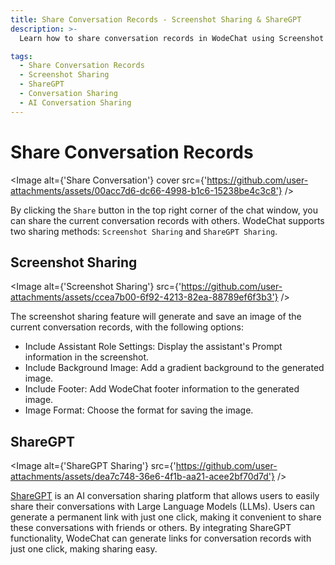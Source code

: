 ```yaml
---
title: Share Conversation Records - Screenshot Sharing & ShareGPT
description: >-
  Learn how to share conversation records in WodeChat using Screenshot Sharing and ShareGPT methods. Capture conversation details in images or generate permanent links effortlessly.

tags:
  - Share Conversation Records
  - Screenshot Sharing
  - ShareGPT
  - Conversation Sharing
  - AI Conversation Sharing
---
```


# Share Conversation Records

<Image alt={'Share Conversation'} cover src={'https://github.com/user-attachments/assets/00acc7d6-dc66-4998-b1c6-15238be4c3c8'} />

By clicking the `Share` button in the top right corner of the chat window, you can share the current conversation records with others. WodeChat supports two sharing methods: `Screenshot Sharing` and `ShareGPT Sharing`.

## Screenshot Sharing

<Image alt={'Screenshot Sharing'} src={'https://github.com/user-attachments/assets/ccea7b00-6f92-4213-82ea-88789ef6f3b3'} />

The screenshot sharing feature will generate and save an image of the current conversation records, with the following options:

- Include Assistant Role Settings: Display the assistant's Prompt information in the screenshot.
- Include Background Image: Add a gradient background to the generated image.
- Include Footer: Add WodeChat footer information to the generated image.
- Image Format: Choose the format for saving the image.

## ShareGPT

<Image alt={'ShareGPT Sharing'} src={'https://github.com/user-attachments/assets/dea7c748-36e6-4f1b-aa21-acee2bf70d7d'} />

[ShareGPT](https://sharegpt.com/) is an AI conversation sharing platform that allows users to easily share their conversations with Large Language Models (LLMs). Users can generate a permanent link with just one click, making it convenient to share these conversations with friends or others. By integrating ShareGPT functionality, WodeChat can generate links for conversation records with just one click, making sharing easy.
